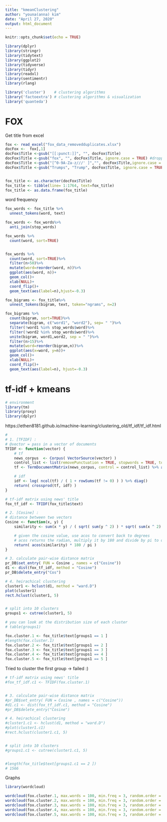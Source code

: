 ```yaml
---
title: "kmeanClustering"
author: "youna(anna) kim"
date: "April 27, 2020"
output: html_document
---
```


```r
knitr::opts_chunk$set(echo = TRUE)
```



```r

library(dplyr)
library(stringr)
library(tidytext)
library(ggplot2)
library(tidyverse)
library(tidyr)
library(readxl)
library(sentimentr)
library(rlang)

library('cluster')    # clustering algorithms
library('factoextra') # clustering algorithms & visualization
library('quanteda')

```



# FOX

Get title from excel
```r

fox <- read_excel("fox_data_removedduplicates.xlsx")
docFox <-  fox[,1]
docFox$Title <-gsub("[[:punct:]]", "", docFox$Title)
docFox$Title <-gsub("fox", "", docFox$Title, ignore.case = TRUE) #dropping fox
docFox$Title <-gsub("[^0-9A-Za-z///' ]","", docFox$Title,ignore.case = TRUE)
docFox$Title <-gsub("Trumps", "Trump", docFox$Title, ignore.case = TRUE)


fox_title <- as.character(docFox$Title)
fox_title <- tibble(line= 1:1764, text=fox_title)
fox_title <- as.data.frame(fox_title)

```

word frequency
```r


fox_words <- fox_title %>%
  unnest_tokens(word, text)

fox_words <- fox_words%>%
  anti_join(stop_words)

fox_words %>%
  count(word, sort=TRUE)


fox_words %>%
  count(word, sort=TRUE)%>%
  filter(n>50)%>%
  mutate(word=reorder(word, n))%>%
  ggplot(aes(word, n))+
  geom_col()+
  xlab(NULL)+
  coord_flip()+
  geom_text(aes(label=n),hjust=-0.3)

fox_bigrams <- fox_title%>%
  unnest_tokens(bigram, text, token="ngrams", n=2)

fox_bigrams %>%
  count(bigram, sort=TRUE)%>%
  separate(bigram, c("word1", "word2"), sep= " ")%>%
  filter(!word1 %in% stop_words$word)%>%
  filter(!word2 %in% stop_words$word)%>%
  unite(bigram, word1,word2, sep = " ")%>%
  filter(n>15)%>%
  mutate(word=reorder(bigram,n))%>%
  ggplot(aes(x=word, y=n))+
  geom_col()+
  xlab(NULL)+
  coord_flip()+
  geom_text(aes(label=n), hjust=-0.3)

```


# tf-idf + kmeans

```r

# environment 
library(tm)
library(proxy)
library(dplyr)


```

https://ethen8181.github.io/machine-learning/clustering_old/tf_idf/tf_idf.html

```r

# 
# 1. [TFIDF] :
# @vector = pass in a vector of documents  
TFIDF <- function(vector) {
    # tf 
    news_corpus  <- Corpus( VectorSource(vector) )
    control_list <- list(removePunctuation = TRUE, stopwords = TRUE, tolower = TRUE)
    tf <- TermDocumentMatrix(news_corpus, control = control_list) %>% as.matrix()

    # idf
    idf <- log( ncol(tf) / ( 1 + rowSums(tf != 0) ) ) %>% diag()
    return( crossprod(tf, idf) )
}

# tf-idf matrix using news' title 
fox_tf_idf <- TFIDF(fox_title$text)

# 2. [Cosine] :
# distance between two vectors
Cosine <- function(x, y) {
    similarity <- sum(x * y) / ( sqrt( sum(y ^ 2) ) * sqrt( sum(x ^ 2) ) )

    # given the cosine value, use acos to convert back to degrees
    # acos returns the radian, multiply it by 180 and divide by pi to obtain degrees
    return( acos(similarity) * 180 / pi )
}

# 3. calculate pair-wise distance matrix 
pr_DB$set_entry( FUN = Cosine , names = c("Cosine"))
d1 <- dist(fox_tf_idf, method = "Cosine")
pr_DB$delete_entry("Cos")

# 4. heirachical clustering 
cluster1 <- hclust(d1, method = "ward.D")
plot(cluster1)
rect.hclust(cluster1, 5)


# split into 10 clusters
groups1 <- cutree(cluster1, 5)

# you can look at the distribution size of each cluster 
# table(groups1)

fox.cluster.1 <- fox_title$text[groups1 == 1 ]
#length(fox.cluster.1)
fox.cluster.2 <- fox_title$text[groups1 == 2 ]
fox.cluster.3 <- fox_title$text[groups1 == 3 ]
fox.cluster.4 <- fox_title$text[groups1 == 4 ]
fox.cluster.5 <- fox_title$text[groups1 == 5 ]
```

Tried to cluster the first group -> failed :)
```r


# tf-idf matrix using news' title 
#fox_tf_idf.c1 <- TFIDF(fox.cluster.1)


# 3. calculate pair-wise distance matrix 
#pr_DB$set_entry( FUN = Cosine , names = c("Cosine"))
#d1.c1 <- dist(fox_tf_idf.c1, method = "Cosine")
#pr_DB$delete_entry("Cosine")

# 4. heirachical clustering 
#cluster1.c1 <- hclust(d1, method = "ward.D")
#plot(cluster1.c1)
#rect.hclust(cluster1.c1, 5)


# split into 10 clusters
#groups1.c1 <- cutree(cluster1.c1, 5)


#length(fox_title$text[groups1.c1 == 2 ])
# 1566
```


Graphs
```r
library(wordcloud)

wordcloud(fox.cluster.1, max.words = 100, min.freq = 3, random.order = FALSE, rot.per = 0.1, colors = brewer.pal(8, "Dark2"))
wordcloud(fox.cluster.2, max.words = 100, min.freq = 3, random.order = FALSE, rot.per = 0.1, colors = brewer.pal(8, "Dark2"))
wordcloud(fox.cluster.3, max.words = 100, min.freq = 3, random.order = FALSE, rot.per = 0.1, colors = brewer.pal(8, "Dark2"))
wordcloud(fox.cluster.4, max.words = 100, min.freq = 3, random.order = FALSE, rot.per = 0.1, colors = brewer.pal(8, "Dark2"))
wordcloud(fox.cluster.5, max.words = 100, min.freq = 3, random.order = FALSE, rot.per = 0.1, colors = brewer.pal(8, "Dark2"))


```